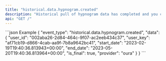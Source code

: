 ```yaml
---
title: "historical.data.hypnogram.created"
description: "Historical pull of hypnogram data has completed and you can now pull data for this resource."
api: "GET /"
---
```

<ResponseField name="event_type" type="string | null" required="False" default="historical.data.hypnogram.created">

</ResponseField>
<ResponseField name="data" type="HistoricalWebhookPayload">

<Expandable title="HistoricalWebhookPayload" defaultOpen="true">
<ResponseField name="user_id" type="string" required="True">

</ResponseField>
<ResponseField name="user_key" type="string" required="True">

</ResponseField>
<ResponseField name="start_date" type="string" required="True">

</ResponseField>
<ResponseField name="end_date" type="string" required="True">

</ResponseField>
<ResponseField name="is_final" type="boolean" required="True">

</ResponseField>
<ResponseField name="provider" type="string" required="True">

</ResponseField>
</Expandable>
</ResponseField>
<ResponseExample>
```json Example
{
  "event_type": "historical.data.hypnogram.created",
  "data": {
    "user_id": "002aba26-2d84-464c-9f07-ac2eeb434c37",
    "user_key": "af71cb19-d866-4cab-aa9f-7b8a9642bc41",
    "start_date": "2023-02-19T19:40:36.813943+00:00",
    "end_date": "2023-05-20T19:40:36.813964+00:00",
    "is_final": true,
    "provider": "oura"
  }
}
```
</ResponseExample>
